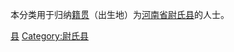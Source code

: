 {{Catnav|頁面分類|各種主題的頁面分類|依中国各省来作的分类|各地中国人|河南人|开封人}}
{{Catnav|頁面分類|人物|各國人物|中国人|各地中国人|河南人|开封人}}

本分类用于归纳[[籍贯|籍贯]]（出生地）为[[河南省|河南省]][[尉氏县|尉氏县]]的人士。

[[Category:开封人|县]]
[[Category:尉氏县|Category:尉氏县]]
